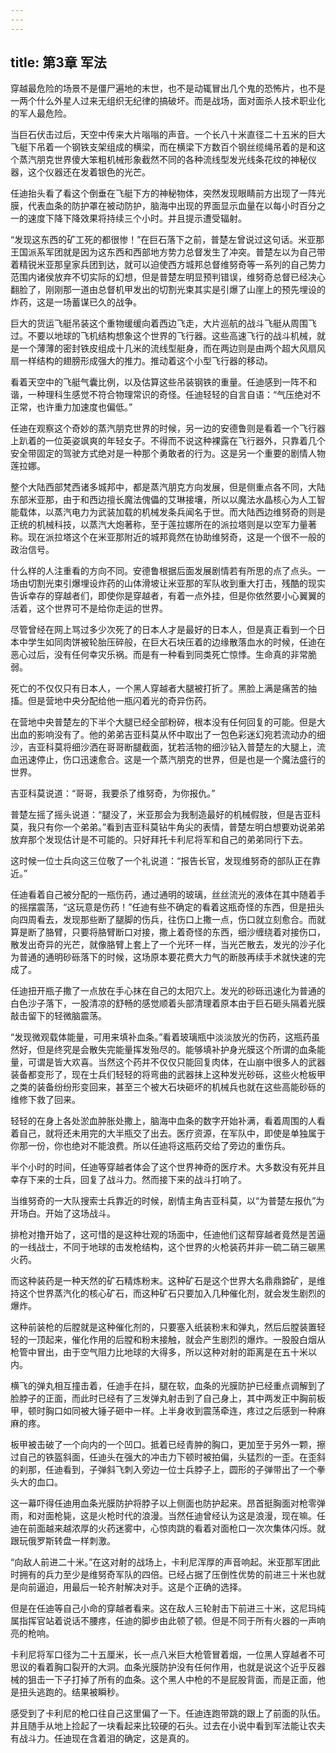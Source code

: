 ```yaml
---
---
---
```

title: 第3章 军法
---



穿越最危险的场景不是僵尸遍地的末世，也不是动辄冒出几个鬼的恐怖片，也不是一两个什么外星人过来无组织无纪律的搞破坏。而是战场，面对面杀人技术职业化的军人最危险。

当巨石伏击过后，天空中传来大片嗡嗡的声音。一个长八十米直径二十五米的巨大飞艇下吊着一个钢铁支架组成的横梁，而在横梁下方数百个钢丝缆绳吊着的是和这个蒸汽朋克世界傻大笨粗机械形象截然不同的各种流线型发光线条花纹的神秘仪器，这个仪器还在发着银色的光芒。

任迪抬头看了看这个倒垂在飞艇下方的神秘物体，突然发现眼睛前方出现了一阵光膜，代表血条的防护罩在被动防护，脑海中出现的界面显示血量在以每小时百分之一的速度下降下降效果将持续三个小时。并且提示遭受辐射。

“发现这东西的矿工死的都很惨！”在巨石落下之前，普楚左曾说过这句话。米亚那王国派系军团就是因为这东西和西部地方势力总督发生了冲突。普楚左以为自己带着精锐米亚那皇家兵团到达，就可以迫使西方城邦总督维努奇等一系列的自己势力范围内诸侯放弃不切实际的幻想，但是普楚左明显预判错误，维努奇总督已经决心翻脸了，刚刚那一道由总督机甲发出的切割光束其实是引爆了山崖上的预先埋设的炸药，这是一场蓄谋已久的战争。

巨大的货运飞艇吊装这个重物缓缓向着西边飞走，大片巡航的战斗飞艇从周围飞过。不要以地球的飞机结构想象这个世界的飞行器。这些高速飞行的战斗机械，就是一个薄薄的密封铁皮组成十几米的流线型艇身，而在两边则是由两个超大风扇风扇一样结构的翅膀形成强大的推力。推动着这个小型飞行器的移动。

看着天空中的飞艇气囊比例，以及估算这些吊装钢铁的重量。任迪感到一阵不和谐，一种理科生感觉不符合物理常识的奇怪。任迪轻轻的自言自语：“气压绝对不正常，也许重力加速度也偏低。”

任迪在观察这个奇妙的蒸汽朋克世界的时候，另一边的安德鲁则是看着一个飞行器上趴着的一位英姿飒爽的年轻女子。不得而不说这种裸露在飞行器外，只靠着几个安全带固定的驾驶方式绝对是一种那个勇敢者的行为。这是另一个重要的剧情人物莲拉娜。

整个大陆西部梵西诸多城邦中，都是蒸汽朋克方向发展，但是侧重点各不同，大陆东部米亚那，由于和西边擅长魔法傀儡的艾琳接壤，所以以魔法水晶核心为人工智能载体，以蒸汽电力为武装加载的机械发条兵闻名于世。而大陆西边维努奇的则是正统的机械科技，以蒸汽大炮著称，至于莲拉娜所在的派拉塔则是以空军力量著称。现在派拉塔这个在米亚那附近的城邦竟然在协助维努奇，这是一个很不一般的政治信号。

什么样的人注重看的方向不同。安德鲁根据后面发展剧情若有所思的点了点头。一场由切割光束引爆埋设炸药的山体滑坡让米亚那的军队收到重大打击，残酷的现实告诉幸存的穿越者们，即使你是穿越者，有着一点外挂，但是你依然要小心翼翼的活着，这个世界可不是给你走运的世界。

尽管曾经在网上骂过多少次死了的日本人才是最好的日本人，但是真正看到一个日本中学生如同肉饼被轮胎压碎般，在巨大石块压着的边缘散落血水的时候，任迪在恶心过后，没有任何幸灾乐祸。而是有一种看到同类死亡惊悸。生命真的非常脆弱。

死亡的不仅仅只有日本人，一个黑人穿越者大腿被打折了。黑脸上满是痛苦的抽搐。但是营地中央分配给他一瓶闪着光的奇异伤药。

在营地中央普楚左的下半个大腿已经全部粉碎，根本没有任何回复的可能。但是大出血的影响没有了。他的弟弟吉亚科莫从怀中取出了一包色彩迷幻宛若流动办的细沙，吉亚科莫将细沙洒在哥哥断腿截面，犹若活物的细沙钻入普楚左的大腿上，流血迅速停止，伤口迅速愈合。这是一个蒸汽朋克的世界，但是也是一个魔法盛行的世界。

吉亚科莫说道：“哥哥，我要杀了维努奇，为你报仇。”

普楚左摇了摇头说道：“腿没了，米亚那会为我制造最好的机械假肢，但是吉亚科莫，我只有你一个弟弟。”看到吉亚科莫钻牛角尖的表情，普楚左明白想要劝说弟弟放弃那个发现估计是不可能的。只好拜托卡利尼将军和自己的弟弟同行下去。

这时候一位士兵向这三位敬了一个礼说道：“报告长官，发现维努奇的部队正在靠近。”

任迪看着自己被分配的一瓶伤药，通过通明的玻璃，丝丝流光的液体在其中随着手的摇摆震荡，“这玩意是伤药！”任迪有些不确定的看着这瓶奇怪的东西，但是扭头向四周看去，发现那些断了腿脚的伤兵，往伤口上撒一点，伤口就立刻愈合。而就算是断了胳臂，只要将胳臂断口对接，撒上着奇怪的东西，细沙缠绕着对接伤口，散发出奇异的光芒，就像胳臂上套上了一个光环一样，当光芒散去，发光的沙子化为普通的通明砂砾落下的时候，这场原本要花费大力气的断肢再续手术就快速的完成了。

任迪扭开瓶子撒了一点放在手心抹在自己的太阳穴上。发光的砂砾迅速化为普通的白色沙子落下，一股清凉的舒畅的感觉顺着头部清理着原本由于巨石砸头隔着光膜敲击留下的轻微脑震荡。

“发现微观载体能量，可用来填补血条。”看着玻璃瓶中淡淡放光的伤药，这瓶药虽然好，但是终究是会散失完能量挥发殆尽的。能够填补护身光膜这个所谓的血条能量，可谓是皆大欢喜。当然这个药并不仅仅只能回复肉体，在山崩中很多人的武器装备都变形了，现在士兵们轻轻的将弯曲的武器抹上这种发光砂砾，这些火枪板甲之类的装备纷纷形变回来，甚至三个被大石块砸坏的机械兵也就在这些高能砂砾的维修下救了回来。

轻轻的在身上各处淤血肿胀处撒上，脑海中血条的数字开始补满，看着周围的人看着自己，就将还未用完的大半瓶交了出去。医疗资源，在军队中，即使是单独属于你那一份，你也绝对不能浪费。所以任迪将这瓶药交给了旁边的重伤兵。

半个小时的时间，任迪等穿越者体会了这个世界神奇的医疗术。大多数没有死并且幸存下来的士兵，回复了战斗力。然而接下来的战斗打响了。

当维努奇的一大队搜索士兵靠近的时候，剧情主角吉亚科莫，以“为普楚左报仇”为开场白。开始了这场战斗。

排枪对撸开始了，这可惜的是这种壮观的场面中，任迪他们这帮穿越者竟然是苦逼的一线战士，不同于地球的击发枪结构，这个世界的火枪装药并非一硫二硝三碳黑火药。

而这种装药是一种天然的矿石精炼粉末。这种矿石是这个世界大名鼎鼎鍗矿，是维持这个世界蒸汽化的核心矿石，而这种矿石只要加入几种催化剂，就会发生剧烈的爆炸。

这种前装枪的后膛就是这种催化剂的，只要塞入纸装粉末和弹丸，然后后膛装置轻轻的一顶起来，催化作用的后膛和粉末接触，就会产生剧烈的爆炸。一股股白烟从枪管中冒出，由于空气阻力比地球的大得多，所以这种对射的距离是在五十米以内。

横飞的弹丸相互撞击着，任迪手在抖，腿在软，血条的光膜防护已经重点调解到了脸脖子的正面，而此时已经有了三发弹丸射击到了自己身上，其中两发正中胸前板甲，顿时胸口如同被大锤子砸中一样。上半身收到震荡牵连，疼过之后感到一种麻麻的疼。

板甲被击破了一个向内的一个凹口。抵着已经青肿的胸口，更加至于另外一颗，擦过自己的铁盔斜面，任迪头在强大的冲击力下顿时被拍偏，头猛烈的一歪。在歪斜的刹那，任迪看到，子弹斜飞刺入旁边一位士兵脖子上，圆形的子弹带出了一个拳头大的血口。

这一幕吓得任迪用血条光膜防护将脖子以上侧面也防护起来。昂首挺胸面对枪零弹雨，和对面枪毙，这是火枪时代的浪漫。当然任迪曾经认为这是浪漫，现在嘛。任迪在前面越来越浓厚的火药迷雾中，心惊肉跳的看着对面枪口一次次集体闪烁。就跟玩俄罗斯转盘一样刺激。

“向敌人前进二十米。”在这对射的战场上，卡利尼浑厚的声音响起。米亚那军团此时拥有的兵力至少是维努奇军队的四倍。已经占据了压倒性优势的前进三十米也就是向前逼迫，用最后一轮齐射解决对手。这是个正确的选择。

但是在任迪等自己小命的穿越者看来。这在敌人三轮射击下前进三十米，这尼玛纯属指挥官站着说话不腰疼，任迪的脚步由此顿了顿。但是不同于所有火器的一声响亮的枪响。

卡利尼将军口径为二十五厘米，长一点八米巨大枪管冒着烟，一位黑人穿越者不可思议的看着胸口裂开的大洞。血条光膜防护没有任何作用，也就是说这个近乎反器械的狙击一下子打掉了所有的血条。这个黑人中枪的不是屁股背面，而是正面，他是扭头逃跑的。结果被瞬秒。

感受到了卡利尼的枪口往自己这里偏了一下。任迪连跑带跳的跟上了前面的队伍。并且随手从地上捡起了一块看起来比较硬的石头。过去在小说中看到军法能让农夫有战斗力。任迪现在含着泪的确定，这是真的。
